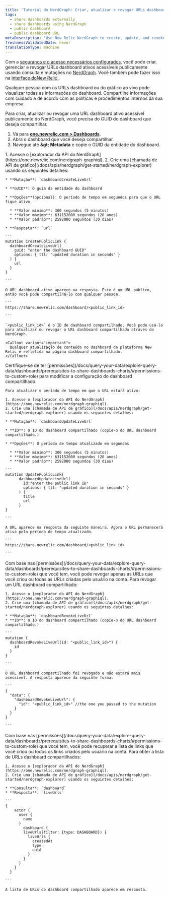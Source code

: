 ```yaml
---
title: 'Tutorial do NerdGraph: Criar, atualizar e revogar URLs dashboard de compartilhamento público'
tags:
  - share dashboards externally
  - share dashboards using NerdGraph
  - public dashboard
  - public dashboard URL
metaDescription: 'Use New Relic NerdGraph to create, update, and revoke live dashboard URLs'
freshnessValidatedDate: never
translationType: machine
---
```


Com a [segurança e o acesso necessários configurados,](/docs/query-your-data/explore-query-data/dashboards/prerequisites-to-share-dashboards-charts) você pode criar, gerenciar e revogar URLs dashboard ativos acessíveis publicamente usando consulta e mutações no [NerdGraph](/docs/apis/nerdgraph/get-started/introduction-new-relic-nerdgraph). Você também pode fazer isso na [interface doNew Relic ](/docs/query-your-data/explore-query-data/dashboards/share-charts-dashboards-externally/#dashboard).

<Callout variant="caution">
  Qualquer pessoa com os URLs dashboard ou do gráfico ao vivo pode visualizar todas as informações do dashboard. Compartilhe informações com cuidado e de acordo com as políticas e procedimentos internos da sua empresa.
</Callout>

Para criar, atualizar ou revogar uma URL dashboard ativo acessível publicamente do NerdGraph, você precisa do GUID do dashboard que deseja compartilhar.

1. Vá para <DNT>**[one.newrelic.com &gt; Dashboards](https://one.newrelic.com//dashboards)**</DNT>.
2. Abra o dashboard que você deseja compartilhar.
3. Navegue até <DNT>**<Icon name="fe-more-horizontal" /> &amp;gt; Metadata**</DNT> e copie o GUID da entidade do dashboard.

<CollapserGroup>
  <Collapser id="create-dashboard-url-nerdgraph" title="Crie uma URL dashboard ao vivo">
    1. Acesse o [explorador da API do NerdGraph](https://one.newrelic.com/nerdgraph-graphiql).
    2. Crie uma [chamada de API de gráfico](/docs/apis/nerdgraph/get-started/nerdgraph-explorer) usando os seguintes detalhes:

    * **Mutação**: `dashboardCreateLiveUrl`

    * **GUID**: O guia da entidade do dashboard

    * **Opções**(opcional): O período de tempo em segundos para que o URL fique ativo

      * **Valor mínimo**: 300 segundos (5 minutos)
      * **Valor máximo**: 631152000 segundos (20 anos)
      * **Valor padrão**: 2592000 segundos (30 dias)

    * **Resposta**: `url`

    ```
    mutation CreatePublicLink {
      dashboardCreateLiveUrl(
        guid: "enter the dashboard GUID"
        options: { ttl: "updated duration in seconds" }
      ) {
        url
      }
    }

    ```

    O URL dashboard ativo aparece na resposta. Este é um URL público, então você pode compartilhá-lo com qualquer pessoa.

    ```
    https://share.newrelic.com/dashboard/<public_link_id>

    ```

    `<public_link_id>` é o ID do dashboard compartilhado. Você pode usá-lo para atualizar ou revogar o URL dashboard compartilhado através do NerdGraph.

    <Callout variant="important">
      Qualquer atualização de conteúdo no dashboard da plataforma New Relic é refletida na página dashboard compartilhado.
    </Callout>
  </Collapser>

  <Collapser id="update-dashboard-url-nerdgraph" title="Atualizar uma URL do dashboard ativo">
    Certifique-se de ter [permissões](/docs/query-your-data/explore-query-data/dashboards/prerequisites-to-share-dashboards-charts/#permissions-to-custom-role) para modificar a configuração do dashboard compartilhado.

    Para atualizar o período de tempo em que o URL estará ativo:

    1. Acesse o [explorador da API do NerdGraph](https://one.newrelic.com/nerdgraph-graphiql).
    2. Crie uma [chamada de API de gráfico](/docs/apis/nerdgraph/get-started/nerdgraph-explorer) usando os seguintes detalhes:

    * **Mutação**: `dashboardUpdateLiveUrl`

    * **ID**: O ID do dashboard compartilhado (copie-o do URL dashboard compartilhado.)

    * **Opções**: O período de tempo atualizado em segundos

      * **Valor mínimo**: 300 segundos (5 minutos)
      * **Valor máximo**: 631152000 segundos (20 anos)
      * **Valor padrão**: 2592000 segundos (30 dias)

    ```
    mutation UpdatePublicLink{
          dashboardUpdateLiveUrl(
            id:"enter the public link ID"
            options: { ttl: "updated duration in seconds" }
          ) {
            title
            url
          }
    }

    ```

    A URL aparece na resposta da seguinte maneira. Agora a URL permanecerá ativa pelo período de tempo atualizado.

    ```
    https://share.newrelic.com/dashboard/<public_link_id>

    ```
  </Collapser>

  <Collapser id="revoke-dashboard-url-nerdgraph" title="Revogar uma URL dashboard ativo">
    Com base nas [permissões](/docs/query-your-data/explore-query-data/dashboards/prerequisites-to-share-dashboards-charts/#permissions-to-custom-role) que você tem, você pode revogar apenas as URLs que você criou ou todas as URLs criadas pelo usuário na conta. Para revogar um URL dashboard compartilhado:

    1. Acesse o [explorador da API do NerdGraph](https://one.newrelic.com/nerdgraph-graphiql).
    2. Crie uma [chamada de API de gráfico](/docs/apis/nerdgraph/get-started/nerdgraph-explorer) usando os seguintes detalhes:

    * **Mutação**: `dashboardRevokeLiveUrl`
    * **ID**: O ID do dashboard compartilhado (copie-o do URL dashboard compartilhado.)

    ```
    mutation {
      dashboardRevokeLiveUrl(id: "<public_link_id>") {
        id
      }
    }

    ```

    O URL dashboard compartilhado foi revogado e não estará mais acessível. A resposta aparece da seguinte forma:

    ```
    {
      "data": {
        "dashboardRevokeLiveUrl": {
          "id": "<public_link_id>" //the one you passed to the mutation
        }
      }
    }

    ```
  </Collapser>

  <Collapser id="list-dashboard-url-nerdgraph" title="Listar todos os URLs dashboard compartilhado">
    Com base nas [permissões](/docs/query-your-data/explore-query-data/dashboards/prerequisites-to-share-dashboards-charts/#permissions-to-custom-role) que você tem, você pode recuperar a lista de links que você criou ou todos os links criados pelo usuário na conta. Para obter a lista de URLs dashboard compartilhados:

    1. Acesse o [explorador da API do NerdGraph](https://one.newrelic.com/nerdgraph-graphiql).
    2. Crie uma [chamada de API de gráfico](/docs/apis/nerdgraph/get-started/nerdgraph-explorer) usando os seguintes detalhes:

    * **Consulta**: `dashboard`
    * **Resposta**: `liveUrls`

    ```
    {
        actor {
          user {
            name
          }
            dashboard {
            liveUrls(filter: {type: DASHBOARD}) {
              liveUrls {
                createdAt
                type
                uuid
              }
            }
          }
        }
      }

    ```

    A lista de URLs do dashboard compartilhado aparece em resposta.
  </Collapser>
</CollapserGroup>